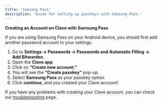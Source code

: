 ```yaml
---
title: 'Samsung Pass'
description: 'Guide for setting up passkeys with Samsung Pass.'
---
```



**Creating an Account on Clave with Samsung Pass**

If you are using Samsung Pass on your Android device, you should first add another password account to your settings.

1. Go to **Settings -> Passwords -> Passwords and Automatic Filling -> Add Bitwarden**.
2. Open the **Clave app**.
3. Click on **“Create new account.”**
4. You will see the **“Create passkey”** pop-up.
5. Select **Samsung Pass** as your passkey option.
6. Click **continue**, and you created your Clave account!

If you have any problems with creating your Clave account, you can check our [troubleshooting](problem-solving) page. 

